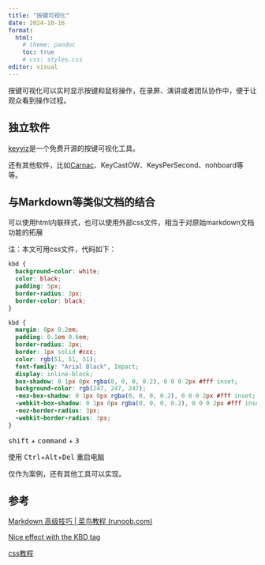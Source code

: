 ---
title: "按键可视化"
date: 2024-10-16
format: 
  html:
    # theme: pandoc
    toc: true
    # css: styles.css
editor: visual
---

按键可视化可以实时显示按键和鼠标操作，在录屏、演讲或者团队协作中，便于让观众看到操作过程。

## 独立软件

[keyviz](https://mularahul.github.io/keyviz/)是一个免费开源的按键可视化工具。

还有其他软件，比如[Carnac](https://github.com/Code52/carnac)、KeyCastOW、KeysPerSecond、nohboard等等。

## 与Markdown等类似文档的结合

可以使用html内联样式，也可以使用外部css文件，相当于对原始markdown文档功能的拓展

注：本文可用css文件，代码如下：

``` css
kbd {
  background-color: white;
  color: black;
  padding: 5px;
  border-radius: 3px;
  border-color: black;
}
```

``` css
kbd {
  margin: 0px 0.2em;
  padding: 0.1em 0.6em;
  border-radius: 3px;
  border: 1px solid #ccc;
  color: rgb(51, 51, 51);
  font-family: "Arial Black", Impact;
  display: inline-block;
  box-shadow: 0 1px 0px rgba(0, 0, 0, 0.2), 0 0 0 2px #fff inset;
  background-color: rgb(247, 247, 247);
  -moz-box-shadow: 0 1px 0px rgba(0, 0, 0, 0.2), 0 0 0 2px #fff inset;
  -webkit-box-shadow: 0 1px 0px rgba(0, 0, 0, 0.2), 0 0 0 2px #fff inset;
  -moz-border-radius: 3px;
  -webkit-border-radius: 3px;
}
```

<kbd>shift</kbd> + <kbd>command</kbd> + <kbd>3</kbd>

使用 <kbd>Ctrl</kbd>+<kbd>Alt</kbd>+<kbd>Del</kbd> 重启电脑

仅作为案例，还有其他工具可以实现。

## 参考

[Markdown 高级技巧 \| 菜鸟教程 (runoob.com)](https://www.runoob.com/markdown/md-advance.html)

[Nice effect with the KBD tag](https://www.rgagnon.com/jsdetails/js-nice-effect-the-KBD-tag.html)

[css教程](https://www.runoob.com/css/css-tutorial.html)
